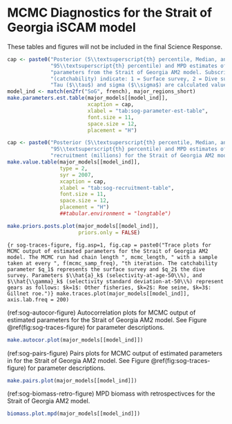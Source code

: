 # MCMC Diagnostics for the Strait of Georgia iSCAM model

These tables and figures will not be included in the final Science Response.

```r
cap <- paste0("Posterior (5\\textsuperscript{th} percentile, Median, and ",
              "95\\textsuperscript{th} percentile) and MPD estimates of key ",
              "parameters from the Strait of Georgia AM2 model. Subscripts on $q$ ",
              "(catchability) indicate: 1 = Surface survey, 2 = Dive survey. ",
              "Tau ($\\tau$) and sigma ($\\sigma$) are calculated values.")
model_ind <- match(en2fr("SoG", french), major_regions_short)
make.parameters.est.table(major_models[[model_ind]],
                          xcaption = cap,
                          xlabel = "tab:sog-parameter-est-table",
                          font.size = 11,
                          space.size = 12,
                          placement = "H")
```

```r
cap <- paste0("Posterior (5\\textsuperscript{th} percentile, Median, and ",
              "95\\textsuperscript{th} percentile) and MPD estimates of ",
              "recruitment (millions) for the Strait of Georgia AM2 model.")
make.value.table(major_models[[model_ind]],
                 type = 2,
                 syr = 2007,
                 xcaption = cap,
                 xlabel = "tab:sog-recruitment-table",
                 font.size = 11,
                 space.size = 12,
                 placement = "H")
                 ##tabular.environment = "longtable")
```

```r
make.priors.posts.plot(major_models[[model_ind]],
                       priors.only = FALSE)
```

```{r sog-traces-figure, fig.asp=1, fig.cap = paste0("Trace plots for MCMC output of estimated parameters for the Strait of Georgia AM2 model. The MCMC run had chain length ", mcmc_length, " with a sample taken at every ", f(mcmc_samp_freq), "th iteration. The catchability parameter $q_1$ represents the surface survey and $q_2$ the dive survey. Parameters $\\hat{a}_k$ (selectivity-at-age-50\\%), and $\\hat{\\gamma}_k$ (selectivity standard deviation-at-50\\%) represent gears as follows: $k=1$: Other fisheries, $k=2$: Roe seine, $k=3$: Gillnet roe.")}
make.traces.plot(major_models[[model_ind]],
                 axis.lab.freq = 200)
```

(ref:sog-autocor-figure) Autocorrelation plots for MCMC output of estimated parameters for the Strait of Georgia AM2 model. See Figure \@ref(fig:sog-traces-figure) for parameter descriptions.
```r
make.autocor.plot(major_models[[model_ind]])
```

(ref:sog-pairs-figure) Pairs plots for MCMC output of estimated parameters in for the Strait of Georgia AM2 model. See Figure \@ref(fig:sog-traces-figure) for parameter descriptions.
```r
make.pairs.plot(major_models[[model_ind]])
```

(ref:sog-biomass-retro-figure) MPD biomass with retrospectivces for the Strait of Georgia AM2 model.
```r
biomass.plot.mpd(major_models[[model_ind]])
```


